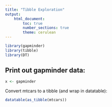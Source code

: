 ```yaml
---
title: "Tibble Exploration"
output:
    html_document:
        toc: true
        number_sections: true
        theme: cerulean
---
```


<!-- echo = FALSE hides the actual code -->
<!-- load is the 'chunk label' -->
```r
library(gapminder)
library(tibble)
library(DT)
```

## Print out gapminder data:

```r
x <- gapminder
```

<!-- this is a comment -->

Convert mtcars to a tibble (and wrap in datatable):

```r
datatable(as_tibble(mtcars))
```

